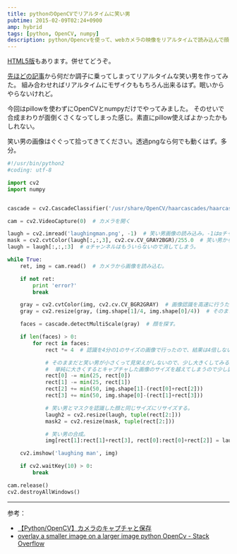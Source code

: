 ```yaml
---
title: pythonのOpenCVでリアルタイムに笑い男
pubtime: 2015-02-09T02:24+0900
amp: hybrid
tags: [python, OpenCV, numpy]
description: python/Opencvを使って、webカメラの映像をリアルタイムで読み込んで顔を検出して、笑い男の画像を重ねるプログラムを作ってみました。
---
```


<PS date="2015-01-11">
<a href="/blog/2016/01/html5-realtime-laughing-man.html">HTML5版</a>もあります。併せてどうぞ。
</PS>

[先ほどの記事](/blog/2015/02/python-opencv-pillow-facemosaic.html)から何だか調子に乗ってしまってリアルタイムな笑い男を作ってみた。
組み合わせればリアルタイムにモザイクももちろん出来るはず。眠いからやらないけれど。

今回はpillowを使わずにOpenCVとnumpyだけでやってみました。
そのせいで合成まわりが面倒くさくなってしまった感じ。素直にpillow使えばよかったかもしれない。

笑い男の画像はぐぐって拾ってきてください。透過pngなら何でも動くはず。多分。

``` python
#!/usr/bin/python2
#coding: utf-8

import cv2
import numpy


cascade = cv2.CascadeClassifier('/usr/share/OpenCV/haarcascades/haarcascade_frontalface_alt.xml')  # 顔認識用の特徴量

cam = cv2.VideoCapture(0)  # カメラを開く

laugh = cv2.imread('laughingman.png', -1)  # 笑い男画像の読み込み。-1はαチャンネル付きということのようだ？
mask = cv2.cvtColor(laugh[:,:,3], cv2.cv.CV_GRAY2BGR)/255.0  # 笑い男からαチャンネルだけを抜き出して0から1までの値にする。あと3チャンネルにしておく。
laugh = laugh[:,:,:3]  # αチャンネルはもういらないので消してしまう。

while True:
    ret, img = cam.read()  # カメラから画像を読み込む。

    if not ret:
        print 'error?'
        break

    gray = cv2.cvtColor(img, cv2.cv.CV_BGR2GRAY)  # 画像認識を高速に行うためにグレースケール化。
    gray = cv2.resize(gray, (img.shape[1]/4, img.shape[0]/4))  # そのままだと遅かったので画像を4分の1にしてさらに高速化。

    faces = cascade.detectMultiScale(gray)  # 顔を探す。

    if len(faces) > 0:
        for rect in faces:
            rect *= 4  # 認識を4分の1のサイズの画像で行ったので、結果は4倍しないといけない。

            # そのままだと笑い男が小さくって見栄えがしないので、少し大きくしてみる。
            #  単純に大きくするとキャプチャした画像のサイズを越えてしまうので少し面倒な処理をしている。
            rect[0] -= min(25, rect[0])
            rect[1] -= min(25, rect[1])
            rect[2] += min(50, img.shape[1]-(rect[0]+rect[2]))
            rect[3] += min(50, img.shape[0]-(rect[1]+rect[3]))

            # 笑い男とマスクを認識した顔と同じサイズにリサイズする。
            laugh2 = cv2.resize(laugh, tuple(rect[2:]))
            mask2 = cv2.resize(mask, tuple(rect[2:]))

            # 笑い男の合成。
            img[rect[1]:rect[1]+rect[3], rect[0]:rect[0]+rect[2]] = laugh2[:,:] * mask2 + img[rect[1]:rect[1]+rect[3], rect[0]:rect[0]+rect[2]] * (1.0 - mask2)

    cv2.imshow('laughing man', img)

    if cv2.waitKey(10) > 0:
        break

cam.release()
cv2.destroyAllWindows()
```

---

参考：
- [【Python/OpenCV】カメラのキャプチャと保存](http://python-gazo.blog.jp/opencv/Webカメラ画像取得)
- [overlay a smaller image on a larger image python OpenCv - Stack Overflow](http://stackoverflow.com/questions/14063070/overlay-a-smaller-image-on-a-larger-image-python-opencv)
